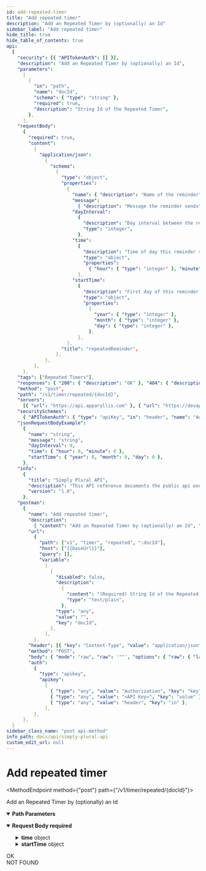 ```yaml
---
id: add-repeated-timer
title: "Add repeated timer"
description: "Add an Repeated Timer by (optionally) an Id"
sidebar_label: "Add repeated timer"
hide_title: true
hide_table_of_contents: true
api:
  {
    "security": [{ "APITokenAuth": [] }],
    "description": "Add an Repeated Timer by (optionally) an Id",
    "parameters":
      [
        {
          "in": "path",
          "name": "docId",
          "schema": { "type": "string" },
          "required": true,
          "description": "String Id of the Repeated Timer",
        },
      ],
    "requestBody":
      {
        "required": true,
        "content":
          {
            "application/json":
              {
                "schema":
                  {
                    "type": "object",
                    "properties":
                      {
                        "name": { "description": "Name of the reminder", "type": "string" },
                        "message":
                          { "description": "Message the reminder sends", "type": "string" },
                        "dayInterval":
                          {
                            "description": "Day interval between the reminders are sent",
                            "type": "integer",
                          },
                        "time":
                          {
                            "description": "Time of day this reminder should go off",
                            "type": "object",
                            "properties":
                              { "hour": { "type": "integer" }, "minute": { "type": "integer" } },
                          },
                        "startTime":
                          {
                            "description": "First day of this reminder (used for day intervals)",
                            "type": "object",
                            "properties":
                              {
                                "year": { "type": "integer" },
                                "month": { "type": "integer" },
                                "day": { "type": "integer" },
                              },
                          },
                      },
                    "title": "repeatedReminder",
                  },
              },
          },
      },
    "tags": ["Repeated Timers"],
    "responses": { "200": { "description": "OK" }, "404": { "description": "NOT FOUND" } },
    "method": "post",
    "path": "/v1/timer/repeated/{docId}",
    "servers":
      [{ "url": "https://api.apparyllis.com" }, { "url": "https://devapi.apparyllis.com" }],
    "securitySchemes":
      { "APITokenAuth": { "type": "apiKey", "in": "header", "name": "Authorization" } },
    "jsonRequestBodyExample":
      {
        "name": "string",
        "message": "string",
        "dayInterval": 0,
        "time": { "hour": 0, "minute": 0 },
        "startTime": { "year": 0, "month": 0, "day": 0 },
      },
    "info":
      {
        "title": "Simply Plural API",
        "description": "This API reference documents the public api endpoints. You can see a list of all public endpoints here https://github.com/ApparyllisOrg/SimplyPluralApi/blob/main/src/api/v1/routes.ts",
        "version": "1.0",
      },
    "postman":
      {
        "name": "Add repeated timer",
        "description":
          { "content": "Add an Repeated Timer by (optionally) an Id", "type": "text/plain" },
        "url":
          {
            "path": ["v1", "timer", "repeated", ":docId"],
            "host": ["{{baseUrl}}"],
            "query": [],
            "variable":
              [
                {
                  "disabled": false,
                  "description":
                    {
                      "content": "(Required) String Id of the Repeated Timer",
                      "type": "text/plain",
                    },
                  "type": "any",
                  "value": "",
                  "key": "docId",
                },
              ],
          },
        "header": [{ "key": "Content-Type", "value": "application/json" }],
        "method": "POST",
        "body": { "mode": "raw", "raw": '""', "options": { "raw": { "language": "json" } } },
        "auth":
          {
            "type": "apikey",
            "apikey":
              [
                { "type": "any", "value": "Authorization", "key": "key" },
                { "type": "any", "value": "<API Key>", "key": "value" },
                { "type": "any", "value": "header", "key": "in" },
              ],
          },
      },
  }
sidebar_class_name: "post api-method"
info_path: docs/api/simply-plural-api
custom_edit_url: null
---
```



<h1 className={"openapi__heading"}>Add repeated timer</h1>

<MethodEndpoint method={"post"} path={"/v1/timer/repeated/{docId}"}></MethodEndpoint>

Add an Repeated Timer by (optionally) an Id

<details style={{"marginBottom":"1rem"}} className={"openapi-markdown__details"} data-collapsed={false} open={true}><summary style={{}}><strong>Path Parameters</strong></summary><div><ul><ParamsItem className={"paramsItem"} param={{"in":"path","name":"docId","schema":{"type":"string"},"required":true,"description":"String Id of the Repeated Timer"}}></ParamsItem></ul></div></details><MimeTabs className={"openapi-tabs__mime"}><TabItem label={"application/json"} value={"application/json-schema"}><details style={{}} className={"openapi-markdown__details"} data-collapsed={false} open={true}><summary style={{"textAlign":"left"}}><strong>Request Body</strong><strong style={{"fontSize":"var(--ifm-code-font-size)","color":"var(--openapi-required)"}}> required</strong></summary><div style={{"textAlign":"left","marginLeft":"1rem"}}></div><ul style={{"marginLeft":"1rem"}}><SchemaItem collapsible={false} name={"name"} required={false} schemaName={"string"} qualifierMessage={undefined} schema={{"description":"Name of the reminder","type":"string"}}></SchemaItem><SchemaItem collapsible={false} name={"message"} required={false} schemaName={"string"} qualifierMessage={undefined} schema={{"description":"Message the reminder sends","type":"string"}}></SchemaItem><SchemaItem collapsible={false} name={"dayInterval"} required={false} schemaName={"integer"} qualifierMessage={undefined} schema={{"description":"Day interval between the reminders are sent","type":"integer"}}></SchemaItem><SchemaItem collapsible={true} className={"schemaItem"}><details style={{}} className={"openapi-markdown__details"}><summary style={{}}><strong>time</strong><span style={{"opacity":"0.6"}}> object</span></summary><div style={{"marginLeft":"1rem"}}><div style={{"marginTop":".5rem","marginBottom":".5rem"}}>

Time of day this reminder should go off

</div><SchemaItem collapsible={false} name={"hour"} required={false} schemaName={"integer"} qualifierMessage={undefined} schema={{"type":"integer"}}></SchemaItem><SchemaItem collapsible={false} name={"minute"} required={false} schemaName={"integer"} qualifierMessage={undefined} schema={{"type":"integer"}}></SchemaItem></div></details></SchemaItem><SchemaItem collapsible={true} className={"schemaItem"}><details style={{}} className={"openapi-markdown__details"}><summary style={{}}><strong>startTime</strong><span style={{"opacity":"0.6"}}> object</span></summary><div style={{"marginLeft":"1rem"}}><div style={{"marginTop":".5rem","marginBottom":".5rem"}}>

First day of this reminder (used for day intervals)

</div><SchemaItem collapsible={false} name={"year"} required={false} schemaName={"integer"} qualifierMessage={undefined} schema={{"type":"integer"}}></SchemaItem><SchemaItem collapsible={false} name={"month"} required={false} schemaName={"integer"} qualifierMessage={undefined} schema={{"type":"integer"}}></SchemaItem><SchemaItem collapsible={false} name={"day"} required={false} schemaName={"integer"} qualifierMessage={undefined} schema={{"type":"integer"}}></SchemaItem></div></details></SchemaItem></ul></details></TabItem></MimeTabs><div><div><ApiTabs><TabItem label={"200"} value={"200"}><div>OK</div><div></div></TabItem><TabItem label={"404"} value={"404"}><div>NOT FOUND</div><div></div></TabItem></ApiTabs></div></div>
